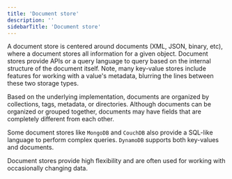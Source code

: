 ```yaml
---
title: 'Document store'
description: ''
sidebarTitle: 'Document store'
---
```

A document store is centered around documents (XML, JSON, binary, etc), where a document stores all information for a
given object. Document stores provide APIs or a query language to query based on the internal structure of the document
itself. Note, many key-value stores include features for working with a value's metadata, blurring the lines between
these two storage types.

Based on the underlying implementation, documents are organized by collections, tags, metadata, or directories. Although
documents can be organized or grouped together, documents may have fields that are completely different from each other.

Some document stores like `MongoDB` and `CouchDB` also provide a SQL-like language to perform complex queries. `DynamoDB`
supports both key-values and documents.

Document stores provide high flexibility and are often used for working with occasionally changing data.